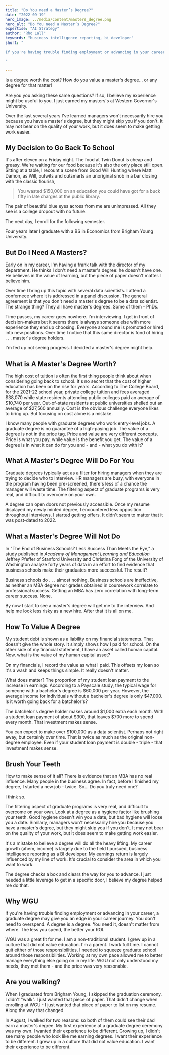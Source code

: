 ```yaml
---
title: "Do You need a Master’s Degree?"
date: "2022-09-19"
hero_image: ../media/content/masters_degree.png
hero_alt: "Do You need a Master’s Degree?"
expertise: "AI Strategy"
author: "Rho Lall"
keywords: "business intelligence reporting, bi developer"
short: "

If you're having trouble finding employment or advancing in your career, a graduate degree may give you an edge in your career journey.

"

---
```

Is a degree worth the cost? How do you value a master's degree... or any degree for that matter! 

Are you you asking these same questions? If so, I believe my experience might be useful to you. I just earned my masters's at Western Governor's University.

Over the last several years I've learned managers won't necessarily hire you because you have a master's degree, but they might skip you if you don't. It may not bear on the quality of your work, but it does seem to make getting work easier.

## My Decision to Go Back To School

It's after eleven on a Friday night. The food at Twin Donut  is cheap and greasy. We're waiting for our food because it's also the only place still open. Sitting at a table, I recount a scene from Good Will Hunting where Matt Damon, as Will, outwits and outsmarts an unoriginal snob in a bar closing with the classic flourish,

> You wasted $150,000 on an education you could have got for a buck fifty in late charges at the public library.

The pair of beautiful blue eyes across from me are unimpressed. All they see is a college dropout with no future.

The next day, I enroll for the following semester.

Four years later I graduate with a BS in Economics from Brigham Young University.

## But Do I Need A Masters?

Early on in my career, I'm having a frank talk with the director of my department. He thinks I don't need a master's degree: he doesn't have one. He believes in the value of learning, but the piece of paper doesn't matter. I believe him.

Over time I bring up this topic with several data scientists. I attend a confernece where it is addressed in a panel discussion. The general agreement is that you don't need a master's degree to be a data scientist. The strange thing? They all have master's degrees. Some of them - PhDs.

Time passes, my career goes nowhere. I'm interviewing. I get in front of decision-makers but it seems there is always someone else with more experience they end up choosing. Everyone around me is promoted or hired into new positions. Over time I notice that this same director is fond of hiring  . . . master's degree holders. 

I'm fed up not seeing progress. I decided a master's degree might help.

## What is A Master's Degree Worth?

The high cost of tuition is often the first thing people think about when considering going back to school. It's no secret that the cost of higher education has been on the rise for years. According to The College Board, for the 2021-22 school year, private college tuition and fees averaged $38,070 while state residents attending public colleges paid an average of $10,740 per year. Out-of-state residents at public universities shelled out an average of $27,560 annually. Cost is the obvious challenge everyone likes to bring up. But focusing on cost alone is a mistake.

I know many people with graduate degrees who work entry-level jobs. A graduate degree is no guarantee of a high-paying job. The value of a degree is not in the price tag. Price and value are  very different concepts. Price is what you pay, while value is the benefit you get. The value of a degree is in what it can do for you and - and - what you do with it?

## What A Master's Degree Will Do For You

Graduate degrees typically act as a filter for hiring managers when they are trying to decide who to interview. HR managers are busy, with everyone in the program having been pre-screened, there's less of a chance the manager will waste time. The filtering aspect of graduate programs is very real, and difficult to overcome on your own.

A degree can open doors not previously accessible. Once my resume displayed my newly minted  degree, I encountered less opposition throughout interviews. I started getting offers. It didn't seem to matter that it was post-dated to 2022.

## What a Master's Degree Will Not Do

In "The End of Business Schools? Less Success Than Meets the Eye," a study published in *Academy of Management Learning and Education* Jeffrey Pfeffer of Stanford University and Christina Fong of the University of Washington analyze forty years of data in an effort to find evidence that business schools make their graduates more successful. The result?

Business schools do  . . . almost nothing. Business schools are ineffective, as neither an MBA degree nor grades obtained in coursework correlate to professional success. Getting an MBA has zero correlation with long-term career success. None.

By now I start to see a master's degree will get me to the interview. And help me look less risky as a new hire. After that it is all on me.

## How To Value A Degree

My student debt is shown as a liability on my financial statements. That doesn't give the whole story. It simply shows how I paid for school. On the other side of my financial statement, I have an asset called human capital. Now, what is the value of my human capital asset?

On my financials, I record the value as what I paid. This offsets my loan so it's a wash and keeps things simple. It really doesn't matter.

What does matter? The proportion of my student loan payment to the increase in earnings. According to a Payscale study, the typical wage for someone with a bachelor's degree is $60,000 per year. However, the average income for individuals without a bachelor's degree is only $47,000. Is it worth going back for a batchelor's?

The batchelor's degree holder makes around $1,000 extra each month. With a student loan payment of about $300, that leaves $700 more to spend every month. That investment makes sense.

You can expect to make over $100,000 as a data scientist. Perhaps not right away, but certainly over time. That is twice as much as the original non-degree employee. Even if your student loan payment is double - triple - that investment makes sense.

## Brush Your Teeth

How to make sense of it all? There is evidence that an MBA has no real influence. Many people in the business agree. In fact, before I finished my degree, I started a new job - twice. So... Do you truly need one?

I think so.

The filtering aspect of graduate programs is very real, and difficult to overcome on your own. Look at a degree as a hygiene factor like brushing your teeth. Good hygiene doesn't win you a date, but bad hygiene will loose you a date. Similarly, managers won't necessarily hire you because you have a master's degree, but they might skip you if you don't. It may not bear on the quality of your work, but it does seem to make getting work easier.

It's a mistake to believe a degree will do all the heavy lifting. My career growth (ahem, income) is largely due to the field I pursued, business intelligence reporting as a BI developer. My earnings return is largely influenced by my line of work. It's crucial to consider the area in which you want to work.

The degree checks a box and clears the way for you to advance. I just needed a little leverage to get in a specific door, I believe my degree helped me do that. 

## Why WGU

If you're having trouble finding employment or advancing in your career, a graduate degree may give you an edge in your career journey. You don't need to overspend. A degree is a degree. You need it, doesn't matter from where. The less you spend, the better your ROI.

WGU was a great fit for me. I am a non-traditional student. I grew up in a culture that did not value education. I'm a parent. I work full time. I cannot quit either of those responsibilities. I needed to squeeze graduate school around those responsibilities. Working at my own pace allowed me to better manage everything else going on in my life. WGU not only understood my needs, they met them - and the price was very reasonable.

## Are you walking?

When I graduated from Brigham Young, I skipped the graduation ceremony. I didn't "walk". I just wanted that piece of paper. That didn't change when enrolling at WGU - I just wanted that piece of paper to list on my resume. Along the way that changed.

In August, I walked for two reasons: so both of them could see their dad earn a master's degree. My first experience at a graduate degree ceremony was my own.  I wanted their experience to be different. Growing up, I didn't see many people who look like me earning degrees. I want their experience to be different. I grew up in a culture that did not value education. I want their experience to be different.